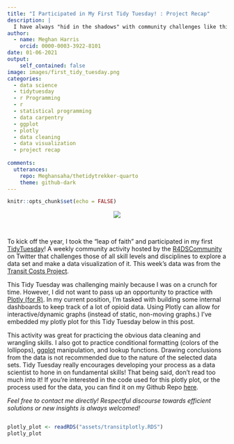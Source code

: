 ```yaml
---
title: "I Participated in My First Tidy Tuesday! : Project Recap"
description: |
  I have always "hid in the shadows" with community challenges like this, but I took the leap and participated. Here's a quick recap...
author:
  - name: Meghan Harris
    orcid: 0000-0003-3922-8101
date: 01-06-2021
output:
    self_contained: false
image: images/first_tidy_tuesday.png
categories:
  - data science
  - tidytuesday
  - r Programming
  - r
  - statistical programming
  - data carpentry
  - ggplot
  - plotly
  - data cleaning
  - data visualization
  - project recap
  
comments:
  utterances:
    repo: Meghansaha/thetidytrekker-quarto
    theme: github-dark
---
```




```r
knitr::opts_chunk$set(echo = FALSE)
```


<div id = "post" style = "overflow: hidden;">
<center><img src="images/first_tidy_tuesday.png"></center>
<br>

To kick off the year, I took the "leap of faith" and participated in my first [TidyTuesday](https://github.com/rfordatascience/tidytuesday/blob/master/README.md)! A weekly community activity hosted by the [R4DSCommunity](https://twitter.com/R4DScommunity) on Twitter that challenges those of all skill levels and disciplines to explore a data set and make a data visualization of it. This week's data was from the [Transit Costs Project](https://transitcosts.com/). 

This Tidy Tuesday was challenging mainly because I was on a crunch for time. However, I did not want to pass up an opportunity to practice with [Plotly (for R)](https://plotly.com/r/). In my current position, I'm tasked with building some internal dashboards to keep track of a lot of opioid data. Using Plotly can allow for interactive/dynamic graphs (instead of static, non-moving graphs.) I've embedded my plotly plot for this Tidy Tuesday below in this post. 

This activity was great for practicing the obvious data cleaning and wrangling skills. I also got to practice conditional formatting (colors of the lollipops), [ggplot](https://ggplot2.tidyverse.org/) manipulation, and lookup functions. Drawing conclusions from the data is not recommended due to the nature of the selected data sets. Tidy Tuesday really encourages developing your process as a data scientist to hone in on fundamental skills! That being said, don't read too much into it! If you're interested in the code used for this plotly plot, or the process used for the data, you can find it on my Github Repo [here](https://github.com/Meghansaha/TidyTuesday/tree/master/2021/Transit_Costs%201-5-21).

*Feel free to contact me directly! Respectful discourse towards efficient solutions or new insights is always welcomed!*
</div>

```r

plotly_plot <- readRDS("assets/transitplotly.RDS")
plotly_plot

```

<style> 
body {
  overflow: hidden; /* Hide scrollbars */
}

</style>
